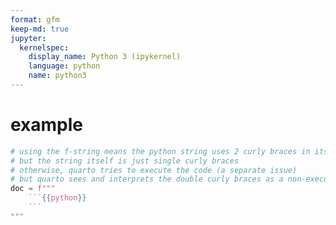 ```yaml
---
format: gfm
keep-md: true
jupyter:
  kernelspec:
    display_name: Python 3 (ipykernel)
    language: python
    name: python3
---
```


# example

````python
# using the f-string means the python string uses 2 curly braces in its syntax,
# but the string itself is just single curly braces
# otherwise, quarto tries to execute the code (a separate issue)
# but quarto sees and interprets the double curly braces as a non-executable code block
doc = f"""
    ```{{python}}
    ```
"""
````